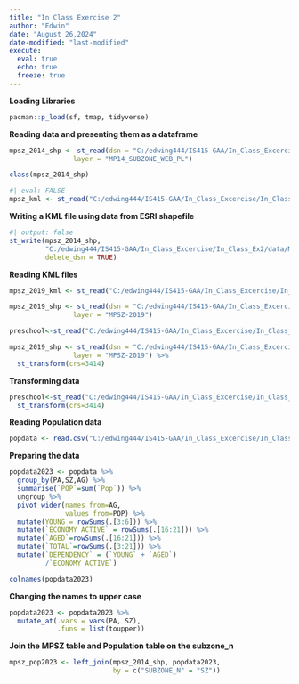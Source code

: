 ```yaml
---
title: "In Class Exercise 2"
author: "Edwin"
date: "August 26,2024"
date-modified: "last-modified"
execute: 
  eval: true
  echo: true
  freeze: true
---
```


**Loading Libraries**

```r
pacman::p_load(sf, tmap, tidyverse)
```

**Reading data and presenting them as a dataframe**

```r
mpsz_2014_shp <- st_read(dsn = "C:/edwing444/IS415-GAA/In_Class_Excercise/In_Class_Ex2/data", 
                layer = "MP14_SUBZONE_WEB_PL")
```

```r
class(mpsz_2014_shp)
```

```r
#| eval: FALSE
mpsz_kml <- st_read("C:/edwing444/IS415-GAA/In_Class_Excercise/In_Class_Ex2/data/MasterPlan2014SubzoneBoundaryWebKML.kml")
```

**Writing a KML file using data from ESRI shapefile**

```r
#| output: false
st_write(mpsz_2014_shp,
         "C:/edwing444/IS415-GAA/In_Class_Excercise/In_Class_Ex2/data/MP14_SUBZONE_WEB_PL.kml",
         delete_dsn = TRUE)
```

**Reading KML files**

```r
mpsz_2019_kml <- st_read("C:/edwing444/IS415-GAA/In_Class_Excercise/In_Class_Ex2/data/MasterPlan2019SubzoneBoundaryNoSeaKML.kml")
```

```r
mpsz_2019_shp <- st_read(dsn = "C:/edwing444/IS415-GAA/In_Class_Excercise/In_Class_Ex2/data", 
                layer = "MPSZ-2019")
```

```r
preschool<-st_read("C:/edwing444/IS415-GAA/In_Class_Excercise/In_Class_Ex2/data/PreSchoolsLocation.kml")
```

```r
mpsz_2019_shp <- st_read(dsn = "C:/edwing444/IS415-GAA/In_Class_Excercise/In_Class_Ex2/data", 
                layer = "MPSZ-2019") %>% 
  st_transform(crs=3414)
```

**Transforming data**

```r
preschool<-st_read("C:/edwing444/IS415-GAA/In_Class_Excercise/In_Class_Ex2/data/PreSchoolsLocation.kml") %>% 
  st_transform(crs=3414)
```

**Reading Population data**

```r
popdata <- read.csv("C:/edwing444/IS415-GAA/In_Class_Excercise/In_Class_Ex2/data/respopagesextod2023.csv")
```

**Preparing the data**

```r
popdata2023 <- popdata %>% 
  group_by(PA,SZ,AG) %>% 
  summarise(`POP`=sum(`Pop`)) %>% 
  ungroup %>% 
  pivot_wider(names_from=AG, 
              values_from=POP) %>% 
  mutate(YOUNG = rowSums(.[3:6])) %>% 
  mutate(`ECONOMY ACTIVE` = rowSums(.[16:21])) %>%
  mutate(`AGED`=rowSums(.[16:21])) %>%
  mutate(`TOTAL`=rowSums(.[3:21])) %>%  
  mutate(`DEPENDENCY` = (`YOUNG` + `AGED`)
         /`ECONOMY ACTIVE`)

colnames(popdata2023)
```

**Changing the names to upper case**

```r
popdata2023 <- popdata2023 %>% 
  mutate_at(.vars = vars(PA, SZ), 
            .funs = list(toupper))
```

**Join the MPSZ table and Population table on the subzone_n**

```r
mpsz_pop2023 <- left_join(mpsz_2014_shp, popdata2023,
                          by = c("SUBZONE_N" = "SZ"))
```
